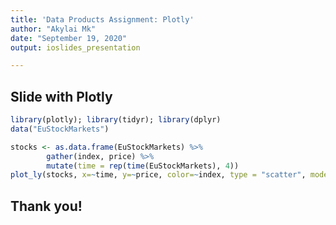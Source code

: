 ```yaml
---
title: 'Data Products Assignment: Plotly'
author: "Akylai Mk"
date: "September 19, 2020"
output: ioslides_presentation

---
```






## Slide with Plotly

```r
library(plotly); library(tidyr); library(dplyr)
data("EuStockMarkets")

stocks <- as.data.frame(EuStockMarkets) %>%
        gather(index, price) %>%
        mutate(time = rep(time(EuStockMarkets), 4))
plot_ly(stocks, x=~time, y=~price, color=~index, type = "scatter", mode = "lines")
```

## Thank you!
